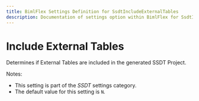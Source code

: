 ---
title: BimlFlex Settings Definition for SsdtIncludeExternalTables
description: Documentation of settings option within BimlFlex for SsdtIncludeExternalTables
---
<head>
  <meta name="varigenceProduct" content="BimlFlex"></meta>
  <meta name="varigenceArticleType" content="Reference"></meta>
</head>


# Include External Tables

Determines if External Tables are included in the generated SSDT Project.

Notes:

* This setting is part of the *SSDT* settings category.
* The default value for this setting is `N`.
